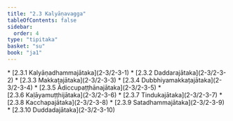 ```yaml
---
title: "2.3 Kalyāṇavagga"
tableOfContents: false
sidebar:
  order: 4
type: "tipitaka"
basket: "su"
book: "ja1"
---
```



<DynamicBreadcrumb />



<TableOfContents book="ja1" section="2.3">
* [2.3.1 Kalyāṇadhammajātaka](2-3/2-3-1)
* [2.3.2 Daddarajātaka](2-3/2-3-2)
* [2.3.3 Makkaṭajātaka](2-3/2-3-3)
* [2.3.4 Dubbhiyamakkaṭajātaka](2-3/2-3-4)
* [2.3.5 Ādiccupaṭṭhānajātaka](2-3/2-3-5)
* [2.3.6 Kaḷāyamuṭṭhijātaka](2-3/2-3-6)
* [2.3.7 Tindukajātaka](2-3/2-3-7)
* [2.3.8 Kacchapajātaka](2-3/2-3-8)
* [2.3.9 Satadhammajātaka](2-3/2-3-9)
* [2.3.10 Duddadajātaka](2-3/2-3-10)
</TableOfContents>